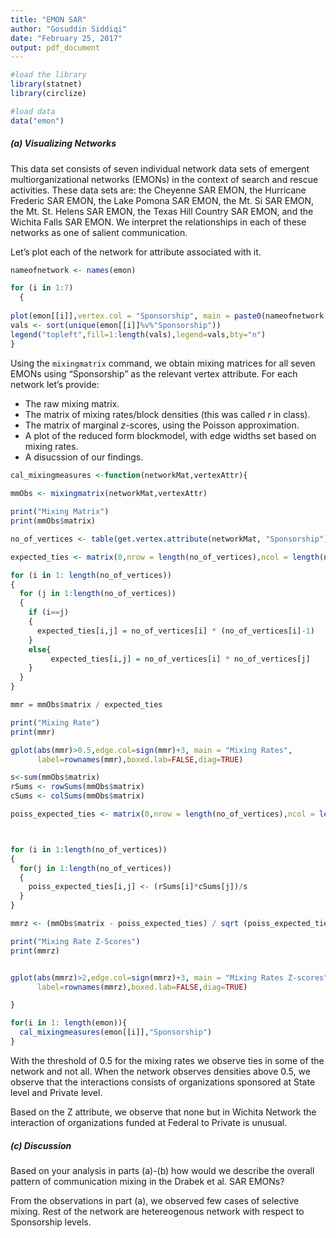 ---
title: "EMON SAR"
author: "Gosuddin Siddiqi"
date: "February 25, 2017"
output: pdf_document
---

```{r setup, include=FALSE, warning= FALSE,message=FALSE}
#load the library
library(statnet)
library(circlize)

#load data
data("emon")
```

##### (a) Visualizing Networks

This data set consists of seven individual network data sets of emergent multiorganizational networks (EMONs) in the context of search and rescue activities. These data sets are: the Cheyenne SAR EMON, the Hurricane Frederic SAR EMON, the Lake Pomona SAR EMON, the Mt. Si SAR EMON, the Mt. St. Helens SAR EMON, the Texas Hill Country SAR EMON, and the Wichita Falls SAR EMON. We interpret the relationships in each of these networks as one of salient communication. 

Let's plot each of the network for attribute associated with it.


```{r}
nameofnetwork <- names(emon)

for (i in 1:7)
  {
  
plot(emon[[i]],vertex.col = "Sponsorship", main = paste0(nameofnetwork[i]," - Sponsorship attribute"))
vals <- sort(unique(emon[[i]]%v%"Sponsorship"))
legend("topleft",fill=1:length(vals),legend=vals,bty="n")
}


```


Using the `mixingmatrix` command, we obtain mixing matrices for all seven EMONs using "Sponsorship" as the relevant vertex attribute. For each network let's provide:

* The raw mixing matrix.
* The matrix of mixing rates/block densities (this was called $r$ in class).
* The matrix of marginal $z$-scores, using the Poisson approximation. 
* A plot of the reduced form blockmodel, with edge widths set based on mixing rates.
* A disucssion of our findings.

```{r}
cal_mixingmeasures <-function(networkMat,vertexAttr){
  
mmObs <- mixingmatrix(networkMat,vertexAttr)

print("Mixing Matrix")
print(mmObs$matrix)

no_of_vertices <- table(get.vertex.attribute(networkMat, "Sponsorship"))

expected_ties <- matrix(0,nrow = length(no_of_vertices),ncol = length(no_of_vertices))

for (i in 1: length(no_of_vertices))
{
  for (j in 1:length(no_of_vertices))
  {
    if (i==j)
    {
      expected_ties[i,j] = no_of_vertices[i] * (no_of_vertices[i]-1)
    }
    else{
         expected_ties[i,j] = no_of_vertices[i] * no_of_vertices[j]
    }
  }
}

mmr = mmObs$matrix / expected_ties

print("Mixing Rate")
print(mmr)

gplot(abs(mmr)>0.5,edge.col=sign(mmr)+3, main = "Mixing Rates",
      label=rownames(mmr),boxed.lab=FALSE,diag=TRUE) 

s<-sum(mmObs$matrix)
rSums <- rowSums(mmObs$matrix)
cSums <- colSums(mmObs$matrix)

poiss_expected_ties <- matrix(0,nrow = length(no_of_vertices),ncol = length(no_of_vertices))



for (i in 1:length(no_of_vertices))
{
  for(j in 1:length(no_of_vertices))
  {
    poiss_expected_ties[i,j] <- (rSums[i]*cSums[j])/s
  }
}

mmrz <- (mmObs$matrix - poiss_expected_ties) / sqrt (poiss_expected_ties)

print("Mixing Rate Z-Scores")
print(mmrz)


gplot(abs(mmrz)>2,edge.col=sign(mmrz)+3, main = "Mixing Rates Z-scores",
      label=rownames(mmrz),boxed.lab=FALSE,diag=TRUE) 

}
```


```{r}

for(i in 1: length(emon)){
  cal_mixingmeasures(emon[[i]],"Sponsorship")
}

```

With the threshold of 0.5 for the mixing rates we observe ties in some of the network and not all. When the network observes densities above 0.5, we observe that the interactions consists of organizations sponsored at State level and Private level.

Based on the Z attribute, we observe that none but in Wichita Network the interaction of organizations funded at Federal to Private is unusual.

##### (c) Discussion

Based on your analysis in parts (a)-(b) how would we describe the overall pattern of communication mixing in the Drabek et al. SAR EMONs?

From the observations in part (a), we observed few cases of selective mixing. Rest of the network are hetereogenous network with respect to Sponsorship levels.
